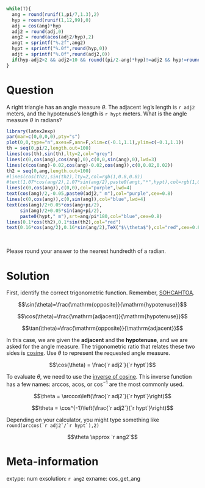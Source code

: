 ```r
while(T){
  ang = round(runif(1,pi/7,1.3),2)
  hyp = round(runif(1,12,99),0)
  adj = cos(ang)*hyp
  adj2 = round(adj,0)
  ang2 = round(acos(adj2/hyp),2)
  angt = sprintf("%.2f",ang2)
  hypt = sprintf("%.0f",round(hyp,0))
  adjt = sprintf("%.0f",round(adj2,0))
  if(hyp-adj2>2 && adj2>10 && round((pi/2-ang)*hyp)!=adj2 && hyp!=round(adj2*ang) && round(adj2/hyp)!=ang2 && ang2 != round(1/cos(adj2/hyp),2)){break}
}
```

Question
========

A right triangle has an angle measure $\theta$. The adjacent leg's length is `r adj2` meters, and the hypotenuse's length is `r hypt` meters. What is the angle measure $\theta$ in radians?

```r
library(latex2exp)
par(mar=c(0,0,0,0),pty="s")
plot(0,0,type="n",axes=F,ann=F,xlim=c(-0.1,1.1),ylim=c(-0.1,1.1))
th = seq(0,pi/2,length.out=100)
lines(cos(th),sin(th),lty=2,col="grey")
lines(c(0,cos(ang),cos(ang),0),c(0,0,sin(ang),0),lwd=3)
lines(c(cos(ang)-0.02,cos(ang)-0.02,cos(ang)),c(0,0.02,0.02))
th2 = seq(0,ang,length.out=100)
#lines(cos(th2),sin(th2),lty=2,col=rgb(1,0.8,0.8))
#text(1.07*cos(ang/2),1.07*sin(ang/2),paste0(angt,"*",hypt),col=rgb(1,0.8,0.8),cex=0.7)
lines(c(0,cos(ang)),c(0,0),col="purple",lwd=4)
text(cos(ang)/2,-0.05,paste0(adj2," m"),col="purple",cex=0.8)
lines(c(0,cos(ang)),c(0,sin(ang)),col="blue",lwd=4)
text(cos(ang)/2+0.05*cos(ang+pi/2),
     sin(ang)/2+0.05*sin(ang+pi/2),
     paste0(hypt," m"),srt=ang/pi*180,col="blue",cex=0.8)
lines(0.1*cos(th2),0.1*sin(th2),col="red")
text(0.16*cos(ang/2),0.16*sin(ang/2),TeX("$\\theta$"),col="red",cex=0.8)
```
\

Please round your answer to the nearest hundredth of a radian.


Solution
========

First, identify the correct trigonometric function. Remember, [SOHCAHTOA](https://en.wikipedia.org/wiki/Mnemonics_in_trigonometry).

$$\sin(\theta)=\frac{\mathrm{opposite}}{\mathrm{hypotenuse}}$$


$$\cos(\theta)=\frac{\mathrm{adjacent}}{\mathrm{hypotenuse}}$$


$$\tan(\theta)=\frac{\mathrm{opposite}}{\mathrm{adjacent}}$$

In this case, we are given the **adjacent** and the **hypotenuse**, and we are asked for the angle measure. The trigonometric ratio that relates these two sides is [cosine](https://en.wikipedia.org/wiki/Trigonometric_functions). Use $\theta$ to represent the requested angle measure.

$$\cos(\theta) = \frac{`r adj2`}{`r hypt`}$$

To evaluate $\theta$, we need to use the [inverse of cosine](https://en.wikipedia.org/wiki/Inverse_trigonometric_functions). This inverse function has a few names: arccos, acos, or $\cos^{-1}$ are the most commonly used.

$$\theta = \arccos\left(\frac{`r adj2`}{`r hypt`}\right)$$

$$\theta = \cos^{-1}\left(\frac{`r adj2`}{`r hypt`}\right)$$

Depending on your calculator, you might type something like ``round(arccos(`r adj2`/`r hypt`),2)``

$$\theta \approx `r ang2`$$

Meta-information
============
extype: num
exsolution: `r ang2`
exname: cos_get_ang